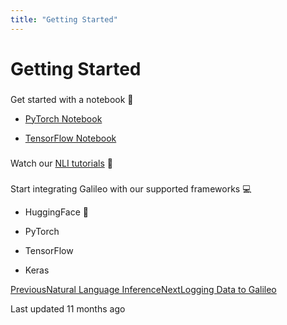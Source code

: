 ```yaml
---
title: "Getting Started"
---
```


# Getting Started

### 

[](#get-started-with-a-notebook)

Get started with a notebook 📘

*   [PyTorch Notebook](https://colab.research.google.com/github/rungalileo/examples/blob/main/examples/natural_language_inference/Natural_Language_Inference_using_Pytorch_and_%F0%9F%94%AD_Galileo.ipynb)
    
*   [TensorFlow Notebook](https://colab.research.google.com/github/rungalileo/examples/blob/main/examples/natural_language_inference/Natural_Language_Inference_using_TensorFlow_and_%F0%9F%94%AD_Galileo.ipynb)
    

### 

[](#watch-our-nli-tutorials)

Watch our [NLI tutorials](https://app.gitbook.com/o/-MO05cVyQ2tmzGFt9tky/s/4jVWiQpRqmi04OnqZmn2/~/changes/770/how-to-and-faq/galileo-tutorials/natural-language-inference) 📼

### 

[](#start-integrating-galileo-with-our-supported-frameworks)

Start integrating Galileo with our supported frameworks 💻

*   HuggingFace 🤗
    
*   PyTorch
    
*   TensorFlow
    
*   Keras
    

[PreviousNatural Language Inference](/galileo/galileo-nlp-studio/natural-language-inference)[NextLogging Data to Galileo](/galileo/galileo-nlp-studio/natural-language-inference/logging-data-to-galileo)

Last updated 11 months ago